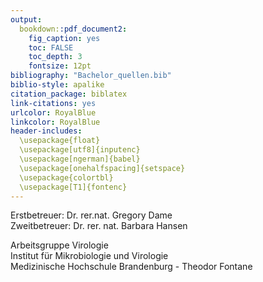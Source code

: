 ---
output:
  bookdown::pdf_document2:
    fig_caption: yes
    toc: FALSE
    toc_depth: 3
    fontsize: 12pt
bibliography: "Bachelor_quellen.bib"
biblio-style: apalike
citation_package: biblatex
link-citations: yes
urlcolor: RoyalBlue
linkcolor: RoyalBlue
header-includes:
  \usepackage{float}
  \usepackage[utf8]{inputenc}
  \usepackage[ngerman]{babel}
  \usepackage[onehalfspacing]{setspace}
  \usepackage{colortbl}
  \usepackage[T1]{fontenc}
---

\vspace*{2 cm}

\begin{centering}

\LARGE

{\bf Bachelorarbeit}

\vspace{2 cm}

\Huge

{\bf Titel der Arbeit  }

\vspace{3 cm}

\Large
Julius Rublack 
\vspace{0.2 cm}




\normalsize

Matrikel Nr.: 3801533


`r format(Sys.time(), '%d %B, %Y')`


\end{centering}
\vspace{3 cm}
Erstbetreuer: Dr. rer.nat. Gregory Dame  
Zweitbetreuer: Dr. rer. nat. Barbara Hansen

Arbeitsgruppe Virologie  
Institut für Mikrobiologie und Virologie  
Medizinische Hochschule Brandenburg - Theodor Fontane
\normalsize